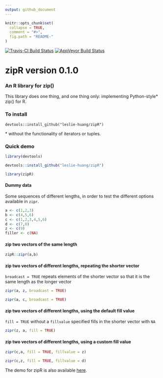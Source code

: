 ```yaml
---
output: github_document
---
```


<!-- README.md is generated from README.Rmd. Please edit that file -->

```r
knitr::opts_chunk$set(
  collapse = TRUE,
  comment = "#>",
  fig.path = "README-"
)
```

[![Travis-CI Build Status](https://travis-ci.org/leslie-huang/zipR.svg?branch=master)](https://travis-ci.org/leslie-huang/zipR)
[![AppVeyor Build Status](https://ci.appveyor.com/api/projects/status/github/leslie-huang/zipR?branch=master&svg=true)](https://ci.appveyor.com/project/leslie-huang/zipR)


# zipR version 0.1.0

### An R library for zip()

This library does one thing, and one thing only: implementing Python-style* zip() for R.


### To install

`devtools::install_github("leslie-huang/zipR")`

\* without the functionality of iterators or tuples.


### Quick demo


```r
library(devtools)

devtools::install_github("leslie-huang/zipR")

library(zipR)
```


#### Dummy data

Some sequences of different lengths, in order to test the different options available in `zipr`.
```r
a <- c(1,2,3)
b <- c(4,5,6)
c <- c(1,2,3,4,5,6)
d <- c(7,8)
z <- c(9)
filler <- c(NA)
```

#### zip two vectors of the same length

```r
zipR::zipr(a,b)

```


#### zip two vectors of different lengths, repeating the shorter vector

`broadcast = TRUE` repeats elements of the shorter vector so that it is the same length as the longer vector
```r
zipr(a, z, broadcast = TRUE)

zipr(a, c, broadcast = TRUE)
```

#### zip two vectors of different lengths, using the default fill value 

`fill = TRUE` without a `fillvalue` specified fills in the shorter vector with `NA`
```r
zipr(z, a, fill = TRUE)

```

#### zip two vectors of different lengths, using a custom fill value

```r
zipr(c,a, fill = TRUE, fillvalue = z)

zipr(c,z, fill = TRUE, fillvalue = d)

```

The demo for zipR is also available <a href="https://leslie-huang.github.io/zipr/zipr_demo.html">here</a>.
